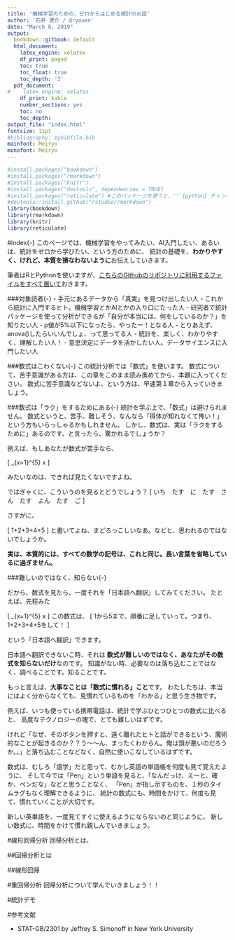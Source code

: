 ```yaml
---
title: '機械学習のための、ゼロからはじめる統計のお話'
author: '石井 遼介 / @ryouen'
date: "March 8, 2019"
output:
  bookdown::gitbook: default
  html_document:  
    latex_engine: xelatex
    df_print: paged
    toc: true
    toc_float: true
    toc_depth: '2'
  pdf_document:
#    latex_engine: xelatex
    df_print: kable
    number_sections: yes
    toc: no
    toc_depth: 
output_file: "index.html"
fontsize: 11pt
#bibliography: mybibfile.bib
mainfont: Meiryo
monofont: Meiryo
---
```



```r
#install.packages("bookdown")
#install.packages("rmarkdown")
#install.packages("knitr")
#install.packages("devtools", dependencies = TRUE)
#install.packages("reticulate") #このパッケージを使うと、'''{python} チャンクでPythonを実行する時、チャンクをまたいだ処理も可能になる
#devtools::install_github("rstudio/rmarkdown")
library(bookdown)
library(rmarkdown)
library(knitr)
library(reticulate)
```

#index{-}
このページでは、機械学習をやってみたい、AI入門したい、あるいは、統計をゼロから学びたい、という方のために、
統計の基礎を、**わかりやすく、けれど、本質を損なわないように**お伝えしていきます。

筆者はRとPythonを使いますが、[こちらのGithubのリポジトリに利用するファイルをすべて置いて](https://github.com/ryouen/ryouen.github.io/tree/master/stat)おきます。

###対象読者{-}
 - 手元にあるデータから「真実」を見つけ出したい人
 - これから統計に入門するヒト。機械学習とかAIとかの入り口にたった人
 - 研究者で統計パッケージを使って分析ができるが「自分が本当には、何をしているのか？」を知りたい人
 - p値が5%以下になったら、やったー！となる人
 - とりあえず、anova()したらいいんでしょ、って思ってる人
 - 統計を、楽しく、わかりやすく、理解したい人！
 - 意思決定にデータを活かしたい人。データサイエンスに入門したい人

###数式はこわくない{-}
この統計分析では「数式」を使います。
数式について、苦手意識がある方は、この章をこのまま読み進めてから、本題に入ってください。
数式に苦手意識などないよ、という方は、早速第１章から入っていきましょう。

###数式は「ラク」をするためにある{-}
統計を学ぶ上で、「数式」は避けられません。
数式というと、苦手、難しそう、なんなら「得体が知れなくて怖い！」という方もいらっしゃるかもしれません。
しかし、数式は、実は「ラクをするために」あるのです、と言ったら、驚かれるでしょうか？

例えば、もしあなたが数式が苦手なら、

\[
  \sum_{x=1}^{5} x
\]


みたいなのは、できれば見たくないですよね。


ではぎゃくに、こういうのを見るとどうでしょう？
\[
いち　たす　に　たす　さん　たす　よん　たす　ご
\]

さすがに、

\[
1+2+3+4+5
\]
と書いてよね、まどろっこしいなあ。などと、思われるのではないでしょうか。


**実は、本質的には、すべての数学の記号は、これと同じ。長い言葉を省略しているに過ぎません。**


###難しいのではなく、知らない{-}

だから、数式を見たら、一度それを「日本語へ翻訳」してみてください。
たとえば、先程みた

\[
  \sum_{x=1}^{5} x
\]
この数式は、
\[
1から5まで、順番に足していって。つまり、1+2+3+4+5をして！
\]

という「日本語へ翻訳」できます。

日本語へ翻訳できないこ時、それは
**数式が難しいのではなく、あなたがその数式を知らないだけ**なのです。
知識がない時、必要なのは落ち込むことではなく、調べることです。知ることです。

もっと言えば、**大事なことは「数式に慣れる」こと**です。
わたしたちは、本当にはよく分からなくても、見慣れているものを「わかる」と思う生き物です。

例えば、いつも使っている携帯電話は、統計で学ぶひとつひとつの数式に比べると、
高度なテクノロジーの塊で、とても難しいはずです。

けれど「なぜ、そのボタンを押すと、遠く離れたヒトと話ができるという、魔術的なことが起きるのか？？う～～ん、まったくわからん。俺は頭が悪いのだろうか。。」と落ち込むことなどなく、自然に使いこなしているはずです。

数式は、むしろ「語学」だと思って、むかし英語の単語帳を何度も見て覚えたように、
そして今では「Pen」という単語を見ると、「なんだっけ、えーと、確か、ペンだな」などと思うことなく、
「Pen」が指し示すものを、１秒のタイムラグもなく理解できるように、
統計の数式にも、時間をかけて、何度も見て、慣れていくことが大切です。

新しい英単語を、一度見てすぐに使えるようにならないのと同じように、
新しい数式に、時間をかけて慣れ親しんでいきましょう。


#線形回帰分析
回帰分析とは、



##回帰分析とは



##線形回帰




#重回帰分析
回帰分析について学んでいきましょう！！



#統計デモ


#参考文献

 - STAT-GB/2301 by Jeffrey S. Simonoff in New York University
 

